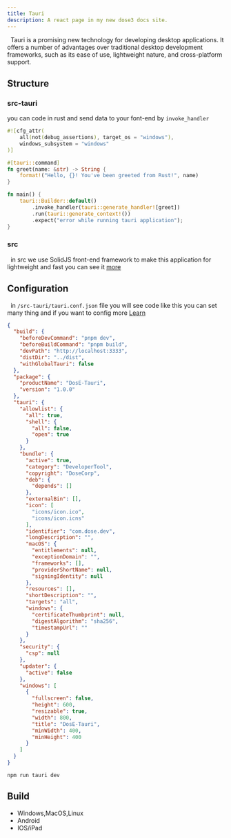 ```yaml
---
title: Tauri
description: A react page in my new dose3 docs site.
---
```


&nbsp;&nbsp;Tauri is a promising new technology for developing desktop applications. It offers a number of advantages over traditional desktop development frameworks, such as its ease of use, lightweight nature, and cross-platform support.

## Structure
### src-tauri
you can code in rust and send data to your font-end by `invoke_handler`
```rust
#![cfg_attr(
    all(not(debug_assertions), target_os = "windows"),
    windows_subsystem = "windows"
)]

#[tauri::command]
fn greet(name: &str) -> String {
    format!("Hello, {}! You've been greeted from Rust!", name)
}

fn main() {
    tauri::Builder::default()
        .invoke_handler(tauri::generate_handler![greet])
        .run(tauri::generate_context!())
        .expect("error while running tauri application");
}
```

### src
&nbsp;&nbsp;in src we use SolidJS front-end framework to make this application for lightweight and fast you can see it <a href="/web/solid">more</a>

## Configuration
&nbsp;&nbsp;in `/src-tauri/tauri.conf.json` file you will see code like this you can set many thing and if you want to config more <a href="https://tauri.app/">Learn</a>
```json
{
  "build": {
    "beforeDevCommand": "pnpm dev",
    "beforeBuildCommand": "pnpm build",
    "devPath": "http://localhost:3333",
    "distDir": "../dist",
    "withGlobalTauri": false
  },
  "package": {
    "productName": "DosE-Tauri",
    "version": "1.0.0"
  },
  "tauri": {
    "allowlist": {
      "all": true,
      "shell": {
        "all": false,
        "open": true
      }
    },
    "bundle": {
      "active": true,
      "category": "DeveloperTool",
      "copyright": "DoseCorp",
      "deb": {
        "depends": []
      },
      "externalBin": [],
      "icon": [
        "icons/icon.ico",
        "icons/icon.icns"
      ],
      "identifier": "com.dose.dev",
      "longDescription": "",
      "macOS": {
        "entitlements": null,
        "exceptionDomain": "",
        "frameworks": [],
        "providerShortName": null,
        "signingIdentity": null
      },
      "resources": [],
      "shortDescription": "",
      "targets": "all",
      "windows": {
        "certificateThumbprint": null,
        "digestAlgorithm": "sha256",
        "timestampUrl": ""
      }
    },
    "security": {
      "csp": null
    },
    "updater": {
      "active": false
    },
    "windows": [
      {
        "fullscreen": false,
        "height": 600,
        "resizable": true,
        "width": 800,
        "title": "DosE-Tauri",
        "minWidth": 400,
        "minHeight": 400
      }
    ]
  }
}
```

```shell
npm run tauri dev
```
## Build
- Windows,MacOS,Linux
- Android
- IOS/iPad